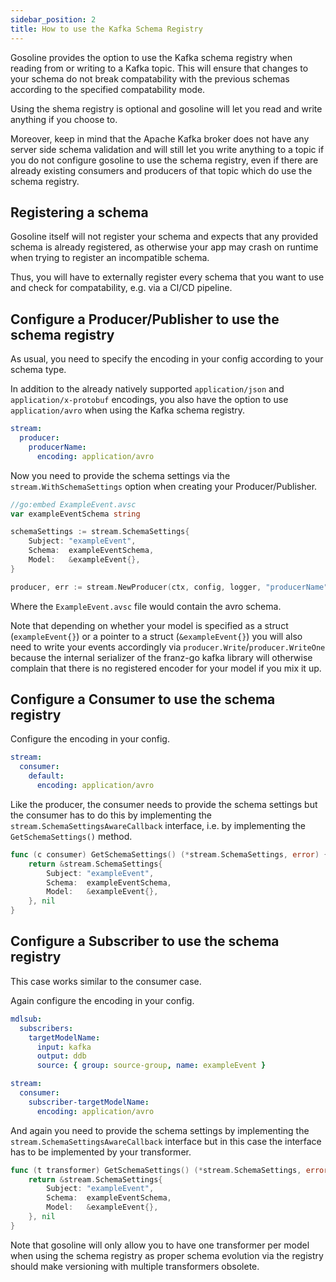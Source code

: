 ```yaml
---
sidebar_position: 2
title: How to use the Kafka Schema Registry
---
```


Gosoline provides the option to use the Kafka schema registry when reading from or writing to a Kafka topic.
This will ensure that changes to your schema do not break compatability with the previous schemas according to the specified compatability mode.

Using the shema registry is optional and gosoline will let you read and write anything if you choose to.

Moreover, keep in mind that the Apache Kafka broker does not have any server side schema validation and will still let you write anything to a topic if you do not configure gosoline to use the schema registry,
even if there are already existing consumers and producers of that topic which do use the schema registry.

## Registering a schema

Gosoline itself will not register your schema and expects that any provided schema is already registered, as otherwise your app may crash on runtime when trying to register an incompatible schema.

Thus, you will have to externally register every schema that you want to use and check for compatability, e.g. via a CI/CD pipeline.

## Configure a Producer/Publisher to use the schema registry

As usual, you need to specify the encoding in your config according to your schema type.

In addition to the already natively supported `application/json` and `application/x-protobuf` encodings, you also have the option to use `application/avro` when using the Kafka schema registry.

```yaml
stream:
  producer:
    producerName:
      encoding: application/avro
```

Now you need to provide the schema settings via the `stream.WithSchemaSettings` option when creating your Producer/Publisher.

```go
//go:embed ExampleEvent.avsc
var exampleEventSchema string

schemaSettings := stream.SchemaSettings{
    Subject: "exampleEvent",
    Schema:  exampleEventSchema,
    Model:   &exampleEvent{},
}

producer, err := stream.NewProducer(ctx, config, logger, "producerName", stream.WithSchemaSettings(schemaSettings))
```

Where the `ExampleEvent.avsc` file would contain the avro schema.

Note that depending on whether your model is specified as a struct (`exampleEvent{}`) or a pointer to a struct (`&exampleEvent{}`) you will also need to write your events accordingly via `producer.Write`/`producer.WriteOne`
because the internal serializer of the franz-go kafka library will otherwise complain that there is no registered encoder for your model if you mix it up.

## Configure a Consumer to use the schema registry

Configure the encoding in your config.

```yaml
stream:
  consumer:
    default:
      encoding: application/avro
```

Like the producer, the consumer needs to provide the schema settings but the consumer has to do this by implementing the `stream.SchemaSettingsAwareCallback` interface,
i.e. by implementing the `GetSchemaSettings()` method.

```go
func (c consumer) GetSchemaSettings() (*stream.SchemaSettings, error) {
	return &stream.SchemaSettings{
        Subject: "exampleEvent",
        Schema:  exampleEventSchema,
        Model:   &exampleEvent{},
    }, nil
}
```

## Configure a Subscriber to use the schema registry

This case works similar to the consumer case.

Again configure the encoding in your config.

```yaml
mdlsub:
  subscribers:
    targetModelName:
      input: kafka
      output: ddb
      source: { group: source-group, name: exampleEvent }

stream:
  consumer:
    subscriber-targetModelName:
      encoding: application/avro
```

And again you need to provide the schema settings by implementing the `stream.SchemaSettingsAwareCallback` interface
but in this case the interface has to be implemented by your transformer.

```go
func (t transformer) GetSchemaSettings() (*stream.SchemaSettings, error) {
	return &stream.SchemaSettings{
        Subject: "exampleEvent",
        Schema:  exampleEventSchema,
        Model:   &exampleEvent{},
    }, nil
}
```

Note that gosoline will only allow you to have one transformer per model when using the schema registry as proper schema evolution via the registry should make versioning with multiple transformers obsolete.
